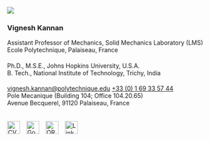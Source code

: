 :::{.team-card}
![](resources/images/headshots/kannan.jpg)

:::{.team-info}

### Vignesh Kannan
<span class="smallfont">
Assistant Professor of Mechanics, Solid Mechanics Laboratory (LMS) <br>
Ecole Polytechnique, Palaiseau, France
</span>

####
<span class="smallfont">
Ph.D., M.S.E., Johns Hopkins University, U.S.A. <br>
B. Tech., National Institute of Technology, Trichy, India
</span>

####
<span class="smallfont"><i class="fas fa-envelope"></i> 
<a href="mailto:vignesh.kannan@polytechnique.edu">vignesh.kannan@polytechnique.edu</a>
</span>
<span class="smallfont"><i class="fas fa-phone"></i> 
<a href="tel:+33169335744">+33 (0) 1 69 33 57 44</a>
</span> <br>
<i class="fas fa-map-marker-alt"></i><span class="smallfont"> 
Pole Mecanique (Building 104; Office 104.20.65) <br>
Avenue Becquerel, 91120 Palaiseau, France
</span>

####
<!-- Footer with links -->
<div style="display: flex; justify-content: left; gap: 15px; margin-top: 10px;">
  <!-- CV -->
  <a href="resources/team-data/vignesh-kannan/cv/Kannan_CV_full.pdf" target="_blank" title="CV">
    <img src="resources/images/logos/cv.png" alt="CV" style="width: 30px; height: auto; object-fit: contain">
  </a>

  <!-- Google Scholar -->
  <a href="https://scholar.google.com/citations?user=ntDAO2oAAAAJ&hl=en" target="_blank" title="Google Scholar">
    <img src="resources/images/logos/google-scholar.svg" alt="Google Scholar" style="width: 30px; height: auto; object-fit: contain">
  </a>

  <!-- ORCID -->
  <a href="https://orcid.org/0000-0003-2654-2644" target="_blank" title="ORCID">
    <img src="resources/images/logos/orcid.svg" alt="ORCID" style="width: 30px; height: auto; object-fit: contain">
  </a>

  <!-- LinkedIn -->
  <a href="https://www.linkedin.com/in/vignesh-kannan-a418301a" target="_blank" title="LinkeIn">
    <img src="resources/images/logos/linkedin.png" alt="LinkedIn" style="width: 30px; height: auto; object-fit: contain">
  </a>
</div>

:::
:::